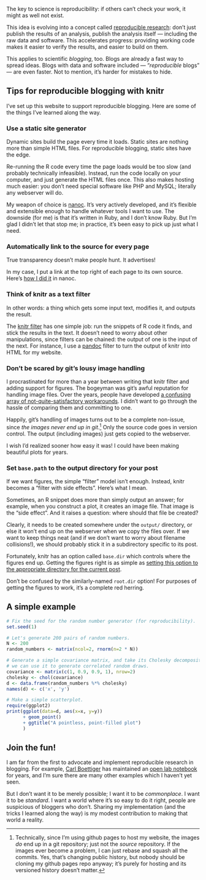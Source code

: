 The key to science is reproducibility: if others can't check your work, it might as well not exist.

This idea is evolving into a concept called [reproducible research](https://www.coursera.org/course/repdata): don't just publish the results of an analysis, publish the analysis itself --- including the raw data and software.
This accelerates progress: providing working code makes it easier to verify the results, and easier to build on them.

This applies to scientific _blogging_, too.
Blogs are already a fast way to spread ideas.
Blogs with data and software included --- "_reproducible_ blogs" --- are even faster.
Not to mention, it's harder for mistakes to hide.

## Tips for reproducible blogging with knitr

I've set up this website to support reproducible blogging.
Here are some of the things I've learned along the way.

### Use a static site generator

Dynamic sites build the page every time it loads.
Static sites are nothing more than simple HTML files.
For reproducible blogging, static sites have the edge.

Re-running the R code every time the page loads would be too slow (and probably technically infeasible).
Instead, run the code locally on your computer, and just generate the HTML files once.
This also makes hosting much easier: you don't need special software like PHP and MySQL; literally any webserver will do.

My weapon of choice is [nanoc].
It's very actively developed, and it's flexible and extensible enough to handle whatever tools I want to use.
The downside (for me) is that it's written in Ruby, and I don't know Ruby.
But I'm glad I didn't let that stop me; in practice, it's been easy to pick up just what I need.

### Automatically link to the source for every page

True transparency doesn't make people hunt.
It advertises!

In my case, I put a link at the top right of each page to its own source.
Here's [how I did it](https://github.com/chiphogg/chogg_name/blob/3f8e2e1851bdf90282a9414b6843195fe7dd08a7/layouts/default.haml#L43-L45) in nanoc.

### Think of knitr as a text filter

In other words: a thing which gets some input text, modifies it, and outputs the result.

The [knitr filter](https://github.com/chiphogg/chogg_name/blob/3f8e2e1851bdf90282a9414b6843195fe7dd08a7/lib/default.rb#L15-L25) has one simple job: run the snippets of R code it finds, and stick the results in the text.
It doesn't need to worry about other manipulations, since filters can be chained: the output of one is the input of the next.
For instance, I use a [pandoc](https://pandoc.net) filter to turn the output of knitr into HTML for my website.

### Don't be scared by git's lousy image handling

I procrastinated for more than a year between writing that knitr filter and adding support for figures.
The bogeyman was git's awful reputation for handling image files.
Over the years, people have developed [a confusing array of not-quite-satisfactory workarounds](https://stackoverflow.com/questions/540535/managing-large-binary-files-with-git).
I didn't want to go through the hassle of comparing them and committing to one.

Happily, git's handling of images turns out to be a complete non-issue, since _the images never end up in git_.[^1]
Only the source code goes in version control.
The output (including images) just gets copied to the webserver.

I wish I'd realized sooner how easy it was!
I could have been making beautiful plots for years.

### Set `base.path` to the output directory for your post

If we want figures, the simple "filter" model isn't enough.
Instead, knitr becomes a "filter with side effects".
Here's what I mean.

Sometimes, an R snippet does more than simply output an answer; for example, when you construct a plot, it creates an image file.
That image is the "side effect".
And it raises a question: where should that file be created?

Clearly, it needs to be created somewhere under the `output/` directory, or else it won't end up on the webserver when we copy the files over.
If we want to keep things neat (and if we don't want to worry about filename collisions!), we should probably stick it in a subdirectory specific to its post.

Fortunately, knitr has an option called `base.dir` which controls where the figures end up.
Getting the figures right is as simple as [setting this option to the appropriate directory for the current post](https://github.com/chiphogg/chogg_name/blob/8fd1187c2cf688ec115a99a0afd04ae4f21004f3/lib/default.rb#L42-L43).

Don't be confused by the similarly-named `root.dir` option!
For purposes of getting the figures to work, it's a complete red herring.

## A simple example

```r
# Fix the seed for the random number generator (for reproducibility).
set.seed(1)

# Let's generate 200 pairs of random numbers.
N <- 200
random_numbers <- matrix(ncol=2, rnorm(n=2 * N))

# Generate a simple covariance matrix, and take its Cholesky decomposition so
# we can use it to generate correlated random draws.
covariance <- matrix(c(1, 0.9, 0.9, 1), nrow=2)
cholesky <- chol(covariance)
d <- data.frame(random_numbers %*% cholesky)
names(d) <- c('x', 'y')

# Make a simple scatterplot.
require(ggplot2)
print(ggplot(data=d, aes(x=x, y=y))
      + geom_point()
      + ggtitle("A pointless, point-filled plot")
      )
```

## Join the fun!

I am far from the first to advocate and implement reproducible research in blogging.
For example, [Carl Boettiger](https://www.carlboettiger.info/) has maintained an [open lab notebook](https://www.carlboettiger.info/2012/09/28/Welcome-to-my-lab-notebook.html) for years, and I'm sure there are many other examples which I haven't yet seen.

But I don't want it to be merely possible; I want it to be _commonplace_.
I want it to be _standard_.
I want a world where it's so easy to do it right, people are suspicious of bloggers who don't.
Sharing my implementation (and the tricks I learned along the way) is my modest contribution to making that world a reality.

[markdown]: https://en.wikipedia.org/wiki/Markdown
[LaTeX]: https://www.latex-project.org/
[R]: https://www.r-project.org/
[knitr]: https://yihui.name/knitr/
[nanoc]: https://nanoc.ws/

[^1]: Technically, since I'm using github pages to host my website, the images _do_ end up in a git repository; just not the _source_ repository.
      If the images ever become a problem, I can just rebase and squash all the commits.
      Yes, that's changing public history, but nobody should be cloning my github pages repo anyway; it's purely for hosting and its versioned history doesn't matter.
